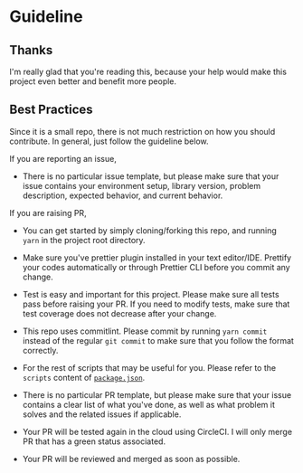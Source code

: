 

<Meta title="Constributing/Guideline" />

# Guideline

## Thanks

I'm really glad that you're reading this, because your help would make this project even better and benefit more people.

## Best Practices

Since it is a small repo, there is not much restriction on how you should contribute. In general, just follow the guideline below.

If you are reporting an issue,

- There is no particular issue template, but please make sure that your issue contains your environment setup, library version, problem description, expected behavior, and current behavior.

If you are raising PR,

- You can get started by simply cloning/forking this repo, and running `yarn` in the project root directory.

- Make sure you've prettier plugin installed in your text editor/IDE. Prettify your codes automatically or through Prettier CLI before you commit any change.

- Test is easy and important for this project. Please make sure all tests pass before raising your PR. If you need to modify tests, make sure that test coverage does not decrease after your change.

- This repo uses commitlint. Please commit by running `yarn commit` instead of the regular `git commit` to make sure that you follow the format correctly.

- For the rest of scripts that may be useful for you. Please refer to the `scripts` content of [`package.json`](https://github.com/billykwok/reshoot/blob/master/package.json).

- There is no particular PR template, but please make sure that your issue contains a clear list of what you've done, as well as what problem it solves and the related issues if applicable.

- Your PR will be tested again in the cloud using CircleCI. I will only merge PR that has a green status associated.

- Your PR will be reviewed and merged as soon as possible.
